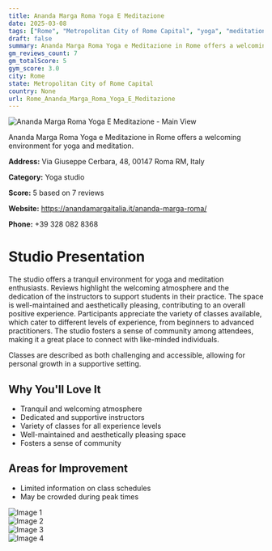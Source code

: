 ```yaml
---
title: Ananda Marga Roma Yoga E Meditazione
date: 2025-03-08
tags: ["Rome", "Metropolitan City of Rome Capital", "yoga", "meditation", "atmosphere", "community", "Rome"]  
draft: false
summary: Ananda Marga Roma Yoga e Meditazione in Rome offers a welcoming environment for yoga and meditation.
gm_reviews_count: 7
gm_totalScore: 5
gym_score: 3.0
city: Rome
state: Metropolitan City of Rome Capital
country: None
url: Rome_Ananda_Marga_Roma_Yoga_E_Meditazione
---
```


<div className="aspect-[16/9] relative my-8">
  <img 
    src="https://lh5.googleusercontent.com/p/AF1QipPSUg7Dz0EYoYefxwauwMkubzP88J6xsFsyNbZF=w1920-h1080-k-no"
    alt="Ananda Marga Roma Yoga E Meditazione - Main View"
    className="object-cover absolute inset-0 w-full h-full rounded-lg"
  />
</div>

Ananda Marga Roma Yoga e Meditazione in Rome offers a welcoming environment for yoga and meditation.

**Address:** Via Giuseppe Cerbara, 48, 00147 Roma RM, Italy

**Category:** Yoga studio

**Score:** 5 based on 7 reviews

**Website:** https://anandamargaitalia.it/ananda-marga-roma/

**Phone:** +39 328 082 8368

# Studio Presentation

The studio offers a tranquil environment for yoga and meditation enthusiasts. Reviews highlight the welcoming atmosphere and the dedication of the instructors to support students in their practice. The space is well-maintained and aesthetically pleasing, contributing to an overall positive experience. Participants appreciate the variety of classes available, which cater to different levels of experience, from beginners to advanced practitioners. The studio fosters a sense of community among attendees, making it a great place to connect with like-minded individuals.

Classes are described as both challenging and accessible, allowing for personal growth in a supportive setting.

## Why You'll Love It

- Tranquil and welcoming atmosphere
- Dedicated and supportive instructors
- Variety of classes for all experience levels
- Well-maintained and aesthetically pleasing space
- Fosters a sense of community

## Areas for Improvement

- Limited information on class schedules
- May be crowded during peak times

<div className="grid grid-cols-1 xl:grid-cols-2 gap-4 my-8">
<div className="aspect-[4/3] relative"><img src="https://lh5.googleusercontent.com/p/AF1QipMVPs0ivCgH16eaN7O2gL_bRV6H3okn19zb2n9r=w1920-h1080-k-no" alt="Image 1" className="object-cover absolute inset-0 w-full h-full rounded-lg" /></div>
<div className="aspect-[4/3] relative"><img src="https://lh5.googleusercontent.com/p/AF1QipN1Wk_pMzBQegvx8wq5yGKlX9zZCA1BPsCAVQu2=w1920-h1080-k-no" alt="Image 2" className="object-cover absolute inset-0 w-full h-full rounded-lg" /></div>
<div className="aspect-[4/3] relative"><img src="https://lh5.googleusercontent.com/p/AF1QipPxMWOeNKkNZFW-YGIlJtaZCmoS8As4FPkJxGcF=w1920-h1080-k-no" alt="Image 3" className="object-cover absolute inset-0 w-full h-full rounded-lg" /></div>
<div className="aspect-[4/3] relative"><img src="https://lh5.googleusercontent.com/p/AF1QipNPshLjOHMY7_8jnhP6s1i3glp1i4MQkYFC7n0M=w1920-h1080-k-no" alt="Image 4" className="object-cover absolute inset-0 w-full h-full rounded-lg" /></div>
</div>